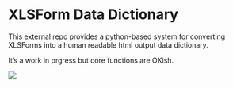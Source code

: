 # XLSForm Data Dictionary

This [external repo](https://github.com/chrissyhroberts/XLSForm_Dictionary) provides a python-based system for converting XLSForms into a human readable html output data dictionary.

It's a work in prgress but core functions are OKish.

![](images/data_dictionary.png)
